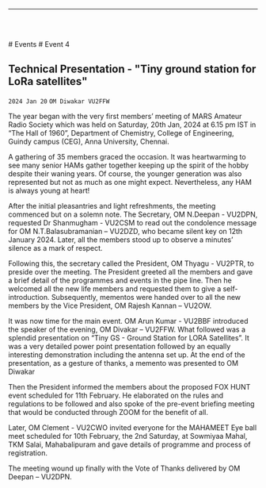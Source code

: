 
<Layout>

------------------------------------------------

<br/> <br/>

<Breadcrumbs>
    <Link underline="hover" color="inherit" to="/events">
        # Events
    </Link>
    # Event 4
</Breadcrumbs>

## Technical Presentation - "Tiny ground station for LoRa satellites"
`2024 Jan 20`
`OM Diwakar VU2FFW`

The year began with the very first members’ meeting of MARS Amateur Radio Society which was 
held on Saturday, 20th Jan, 2024 at 6.15 pm IST in “The Hall of 1960”, Department of 
Chemistry, College of Engineering, Guindy campus (CEG), Anna University, Chennai.

A gathering of 35 members graced the occasion. It was heartwarming to see many senior HAMs 
gather together keeping up the spirit of the hobby despite their waning years. Of course, the 
younger generation was also represented but not as much as one might expect. Nevertheless, any 
HAM is always young at heart!

After the initial pleasantries and light refreshments, the meeting 
commenced but on a solemn note. The Secretary, OM N.Deepan - 
VU2DPN, requested Dr Shanmugham - VU2CSM to read out the 
condolence message for OM N.T.Balasubramanian – VU2DZD, who 
became silent key on 12th January 2024. Later, all the members 
stood up to observe a minutes’ silence as a mark of respect. 

Following this, the secretary called the 
President, OM Thyagu - VU2PTR, to 
preside over the meeting. The 
President greeted all the members and 
gave a brief detail of the programmes and events in the pipe line. 
Then he welcomed all the new life members and requested them to 
give a self-introduction. Subsequently, mementos were handed over 
to all the new members by the Vice President, OM Rajesh Kannan – 
VU2OW.

It was now time for the main event. OM Arun Kumar - VU2BBF 
introduced the speaker of the evening, OM Divakar – VU2FFW. 
What followed was a splendid presentation on “Tiny GS - Ground 
Station for LORA Satellites”. It was a very detailed power point 
presentation followed by an equally interesting demonstration 
including the antenna set up. At the end of the presentation, as a 
gesture of thanks, a memento was presented to OM Diwakar

Then the President informed the members 
about the proposed FOX HUNT event scheduled for 11th February. He elaborated on the rules and 
regulations to be followed and also spoke of the pre-event briefing meeting that would be 
conducted through ZOOM for the benefit of all. 

Later, OM Clement - VU2CWO invited 
everyone for the MAHAMEET Eye ball meet 
scheduled for 10th February, the 2nd 
Saturday, at Sowmiyaa Mahal, TKM Salai, 
Mahabalipuram and gave details of 
programme and process of registration.

The meeting wound up finally with the Vote 
of Thanks delivered by OM Deepan – 
VU2DPN.

</Layout>

